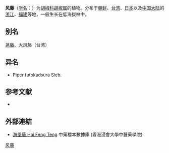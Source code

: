 {{Speciesbox
| name = 风藤
| status = 
| status_system = 
| image =Piper kadsura (Suga Island).JPG
| genus = Piper
| species = kadsura
| authority = (Choisy) Ohwi
}}

'''风藤'''（[[学名|学名]]：{{lang|la|''Piper kadsura''}}）为[[胡椒科|胡椒科]][[胡椒属|胡椒属]]的植物。分布于[[朝鲜|朝鲜]]、[[台湾|台湾]]、[[日本|日本]]以及[[中国大陆|中国大陆]]的[[浙江|浙江]]、[[福建|福建]]等地，一般生长在低海拔林中。

== 别名 ==
[[荖藤|荖藤]]、大风藤（台湾）

== 异名 ==
* Piper futokadsura Sieb.

== 参考文献 ==
<div class="references-small">
* {{FRPS|风藤}}
</div>

==外部連結==
* [http://libproject.hkbu.edu.hk/was40/detail?channelid=44273&searchword=herb_id=D00781 海風藤 Hai Feng Teng] 中藥標本數據庫 (香港浸會大學中醫藥學院) {{zh-hant}}{{en}}
{{Taxonbar|from=Q5924111}}

[[Category:胡椒属|风藤]]


{{植物小作品}}
